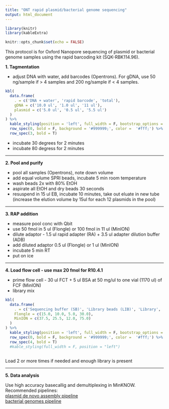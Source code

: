 ```yaml
---
title: "ONT rapid plasmid/bacterial genome sequencing"
output: html_document
---
```


```r
library(knitr)
library(kableExtra)

knitr::opts_chunk$set(echo = FALSE)

```


This protocol is for Oxford Nanopore sequencing of plasmid or bacterial genome samples using the rapid barcoding kit (SQK-RBK114.96).  

**1. Tagmentation**  

 - adjust DNA with water, add barcodes (Opentrons). For gDNA, use 50 ng/sample if > 4 samples and 200 ng/sample if < 4 samples.
 
 
```r

kbl(
  data.frame(
    . = c('DNA + water', 'rapid barcode', 'total'),
    gDNA = c('10.0 ul', '1.0 ul', '11 ul'),
    plasmid = c('5.0 ul', '0.5 ul', '5.5 ul')
  )
) %>%
  kable_styling(position = 'left', full_width = F, bootstrap_options = 'hover', 'condensed') %>%
  row_spec(0, bold = F, background = '#999999;', color =  '#fff;') %>%
  row_spec(3, bold = T)

```

 - incubate 30 degrees for 2 minutes
 - incubate 80 degress for 2 minutes

*** 
 
**2. Pool and purify**  

 - pool all samples (Opentrons), note down volume  
 - add equal volume SPRI beads, incubate 5 min room temperature  
 - wash beads 2x with 80% EtOH  
 - aspirate all EtOH and dry beads 30 seconds  
 - resuspend in 15 ul EB, incubate 10 minutes, take out eluate in new tube (increase the elution volume by 15ul for each 12 plasmids in the pool)  
 
***

**3. RAP addition**  

 - measure pool conc with Qbit  
 - use 50 fmol in 5 ul (Flongle) or 100 fmol in 11 ul (MinION)
 - dilute adaptor - 1.5 ul rapid adapter (RA) + 3.5 ul adapter dilution buffer (ADB)
 - add diluted adaptor 0.5 ul (Flongle) or 1 ul (MinION)
 - incubate 5 min RT
 - put on ice

***

**4. Load flow cell - use max 20 fmol for R10.4.1**  

 - prime flow cell - 30 ul FCT + 5 ul BSA at 50 mg/ul to one vial (1170 ul) of FCF (MinION)
 - library mix

```r
kbl(
  data.frame(
    . = c('Sequencing buffer (SB)', 'Library beads (LIB)', 'Library', 'Total'),
    Flongle = c(15.0, 10.0, 5.0, 30.0),
    MinION = c(37.5, 25.5, 12.0, 75.0)
  )
) %>%
  kable_styling(position = 'left', full_width = F, bootstrap_options = 'hover', 'condensed') %>%
  row_spec(0, bold = F, background = '#999999;', color =  '#fff;') %>%
  row_spec(4, bold = T)
  #kable_styling(full_width = F, position = "left")
  

```


Load 2 or more times if needed and enough library is present

***

**5. Data analysis**   

Use high accuracy basecallig and demultiplexing in MinKNOW. Recommended pipelines:   
<a href="https://github.com/epi2me-labs/wf-clone-validation" target="_blank">plasmid de novo assembly pipeline</a>   
<a href="https://github.com/epi2me-labs/wf-bacterial-genomes" target="_blank">bacterial genomes pipeline</a>



